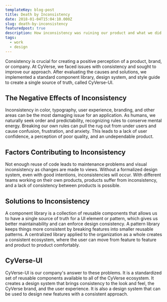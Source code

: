 ```yaml
---
templateKey: blog-post
title: Death by Inconsistency
date: 2018-01-04T15:04:10.000Z
slug: death-by-inconsistency
featuredpost: true
description: How inconsistency was ruining our product and what we did about it.
tags:
  - work
  - design
---
```


Consistency is crucial for creating a positive perception of a product, brand, or company. At CyVerse, we faced issues with consistency and sought to improve our approach. After evaluating the causes and solutions, we implemented a standard component library, design system, and style guide to create a single source of truth, called CyVerse-UI.

## The Negative Effects of Inconsistency

Inconsistency in color, typography, user experience, branding, and other areas can be the most damaging issue for an application. As humans, we naturally seek order and predictability, recognizing rules to conserve mental energy. Breaking our own rules can pull the rug out from under users and cause confusion, frustration, and anxiety. This leads to a lack of user confidence, a perception of poor quality, and an undependable product.

## Factors Contributing to Inconsistency

Not enough reuse of code leads to maintenance problems and visual inconsistency as changes are made to views. Without a formalized design system, even with good intentions, inconsistencies will occur. With different teams working on their own products, products suffer from inconsistency, and a lack of consistency between products is possible.

## Solutions to Inconsistency

A component library is a collection of reusable components that allows us to have a single source of truth for a UI element or pattern, which gives us better maintainability and can enforce design consistency. A pattern library keeps things more consistent by breaking features into smaller reusable patterns. A centralized library applied to the organization as a whole creates a consistent ecosystem, where the user can move from feature to feature and product to product comfortably.

## CyVerse-UI

CyVerse-UI is our company's answer to these problems. It is a standardized set of reusable components available to all of the CyVerse ecosystem. It creates a design system that brings consistency to the look and feel, the CyVerse brand, and the user experience. It is also a design system that can be used to design new features with a consistent approach.
